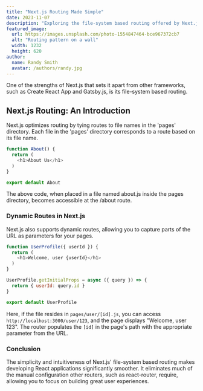 ```yaml
---
title: "Next.js Routing Made Simple"
date: 2023-11-07
description: "Exploring the file-system based routing offered by Next.js."
featured_image:
  url: https://images.unsplash.com/photo-1554847464-bce967372cb7
  alt: "Routing pattern on a wall"
  width: 1232
  height: 620
author:
  name: Randy Smith
  avatar: /authors/randy.jpg
---
```

One of the strengths of Next.js that sets it apart from other frameworks, such as Create React App and Gatsby.js, is its file-system based routing.

## Next.js Routing: An Introduction

Next.js optimizes routing by tying routes to file names in the 'pages' directory. Each file in the 'pages' directory corresponds to a route based on its file name.

```js
function About() {
  return (
    <h1>About Us</h1>
  )
}

export default About
```

The above code, when placed in a file named about.js inside the pages directory, becomes accessible at the /about route.

### Dynamic Routes in Next.js
Next.js also supports dynamic routes, allowing you to capture parts of the URL as parameters for your pages.

```js
function UserProfile({ userId }) {
  return (
    <h1>Welcome, user {userId}</h1>
  )
}

UserProfile.getInitialProps = async ({ query }) => {
  return { userId: query.id }
}

export default UserProfile
```

Here, if the file resides in `pages/user/[id].js`, you can access `http://localhost:3000/user/123`, and the page displays "Welcome, user 123". The router populates the `[id]` in the page's path with the appropriate parameter from the URL.

### Conclusion
The simplicity and intuitiveness of Next.js' file-system based routing makes developing React applications significantly smoother. It eliminates much of the manual configuration other routers, such as react-router, require, allowing you to focus on building great user experiences.
